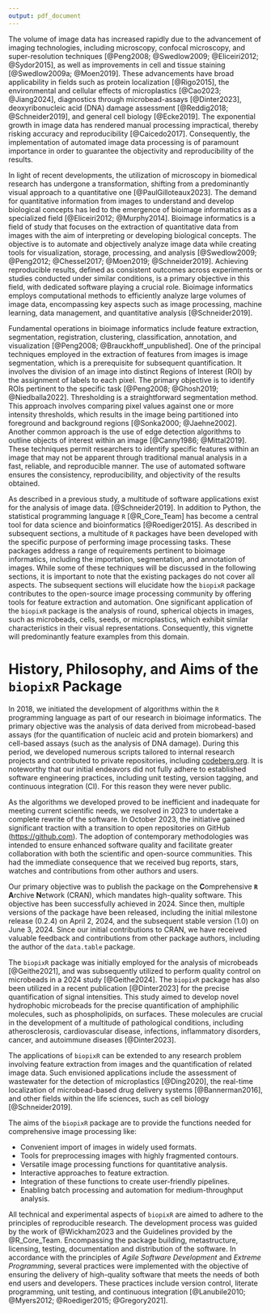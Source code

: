 ```yaml
---
output: pdf_document
---
```


The volume of image data has increased rapidly due to the advancement of
imaging technologies, including microscopy, confocal microscopy, and
super-resolution techniques [@Peng2008; @Swedlow2009; @Eliceiri2012;
@Sydor2015], as well as improvements in cell and tissue staining
[@Swedlow2009a; @Moen2019]. These advancements have broad applicability in
fields such as protein localization [@Rigo2015], the environmental and
cellular effects of microplastics [@Cao2023; @Jiang2024], diagnostics through
microbead-assays [@Dinter2023], deoxyribonucleic acid (DNA) damage assessment
[@Reddig2018; @Schneider2019], and general cell biology [@Ecke2019]. The
exponential growth in image data has rendered manual processing impractical,
thereby risking accuracy and reproducibility [@Caicedo2017]. Consequently, the
implementation of automated image data processing is of paramount importance in
order to guarantee the objectivity and reproducibility of the results.

In light of recent developments, the utilization of microscopy in biomedical
research has undergone a transformation, shifting from a predominantly visual
approach to a quantitative one [@PaulGilloteaux2023]. The demand for
quantitative information from images to understand and develop biological
concepts has led to the emergence of bioimage informatics as a specialized field
[@Eliceiri2012; @Murphy2014]. Bioimage informatics is a field of study that
focuses on the extraction of quantitative data from images with the aim of
interpreting or developing biological concepts. The objective is to automate and
objectively analyze image data while creating tools for visualization, storage,
processing, and analysis [@Swedlow2009; @Peng2012; @Chessel2017; @Moen2019;
@Schneider2019]. Achieving reproducible results, defined as consistent outcomes
across experiments or studies conducted under similar conditions, is a primary
objective in this field, with dedicated software playing a crucial role.
Bioimage informatics employs computational methods to efficiently analyze large
volumes of image data, encompassing key aspects such as image processing, machine
learning, data management, and quantitative analysis [@Schneider2019]. 

Fundamental operations in bioimage informatics include feature extraction,
segmentation, registration, clustering, classification, annotation, and
visualization [@Peng2008; @Brauckhoff_unpublished]. One of the principal
techniques employed in the extraction of features from images is image
segmentation, which is a prerequisite for subsequent quantification. It involves
the division of an image into distinct Regions of Interest (ROI) by the
assignment of labels to each pixel. The primary objective is to identify ROIs
pertinent to the specific task [@Peng2008; @Ghosh2019; @Niedballa2022].
Thresholding is a straightforward segmentation method. This approach involves
comparing pixel values against one or more intensity thresholds, which
results in the image being partitioned into foreground and background regions
[@Sonka2000; @Jaehne2002]. Another common approach is the use of edge
detection algorithms to outline objects of interest within an image
[@Canny1986; @Mittal2019]. These techniques permit researchers to identify
specific features within an image that may not be apparent through traditional
manual analysis in a fast, reliable, and reproducible manner. The use of
automated software ensures the consistency, reproducibility, and objectivity of
the results obtained.

As described in a previous study, a multitude of software applications exist for
the analysis of image data. [@Schneider2019]. In addition to Python, the
statistical programming language `R` [@R_Core_Team] has become a central
tool for data science and bioinformatics [@Roediger2015]. As described in
subsequent sections, a multitude of `R` packages have been developed with the
specific purpose of performing image processing tasks. These packages address a
range of requirements pertinent to bioimage informatics, including the
importation, segmentation, and annotation of images. While some of these
techniques will be discussed in the following sections, it is important to note
that the existing packages do not cover all aspects. The subsequent sections
will elucidate how the `biopixR` package contributes to the open-source image
processing community by offering tools for feature extraction and automation.
One significant application of the `biopixR` package is the analysis of round,
spherical objects in images, such as microbeads, cells, seeds, or microplastics,
which exhibit similar characteristics in their visual representations.
Consequently, this vignette will predominantly feature examples from this
domain.


# History, Philosophy, and Aims of the `biopixR` Package

In 2018, we initiated the development of algorithms within the `R` programming
language as part of our research in bioimage informatics. The primary objective
was the analysis of data derived from microbead-based assays (for the
quantification of nucleic acid and protein biomarkers) and cell-based assays
(such as the analysis of DNA damage). During this period, we developed numerous
scripts tailored to internal research projects and contributed to
private repositories, including [codeberg.org](https://codeberg.org/). It is noteworthy
that our initial endeavors did not fully adhere to established software
engineering practices, including unit testing, version tagging, and continuous
integration (CI). For this reason they were never public.

As the algorithms we developed proved to be inefficient and inadequate for
meeting current scientific needs, we resolved in 2023 to undertake a complete
rewrite of the software. In October 2023, the initiative gained significant
traction with a transition to open repositories on GitHub
(<https://github.com>). The adoption of contemporary methodologies was intended
to ensure enhanced software quality and facilitate greater collaboration with
both the scientific and open-source communities. This had the immediate consequence 
that we received bug reports, stars, watches and contributions from other authors 
and users.

Our primary objective was to publish the package on the **C**omprehensive
**`R`** **A**rchive **N**etwork (CRAN), which mandates high-quality software.
This objective has been successfully achieved in 2024. Since then, multiple versions of
the package have been released, including the initial milestone release (0.2.4)
on April 2, 2024, and the subsequent stable version (1.0) on June 3, 2024. Since
our initial contributions to CRAN, we have received valuable feedback and
contributions from other package authors, including the author of the
`data.table` package.

The `biopixR` package was initially employed for the analysis of microbeads
[@Geithe2021], and was subsequently utilized to perform quality control on
microbeads in a 2024 study [@Geithe2024]. The `biopixR` package has
also been utilized in a recent publication [@Dinter2023] for the precise
quantification of signal intensities. This study aimed to develop novel
hydrophobic microbeads for the precise quantification of amphiphilic molecules,
such as phospholipids, on surfaces. These molecules are crucial in the
development of a multitude of pathological conditions, including
atherosclerosis, cardiovascular disease, infections, inflammatory disorders,
cancer, and autoimmune diseases [@Dinter2023]. 

The applications of `biopixR` can be extended to any research problem involving feature
extraction from images and the quantification of related image data. Such
envisioned applications include the assessment of wastewater for the detection of
microplastics [@Ding2020], the real-time localization of microbead-based drug
delivery systems [@Bannerman2016], and other fields within the life sciences,
such as cell biology [@Schneider2019].

The aims of the `biopixR` package are to provide the functions needed for
comprehensive image processing like:

- Convenient import of images in widely used formats.
- Tools for preprocessing images with highly fragmented contours.
- Versatile image processing functions for quantitative analysis.
- Interactive approaches to feature extraction.
- Integration of these functions to create user-friendly pipelines.
- Enabling batch processing and automation for medium-throughput analysis.

All technical and experimental aspects of `biopixR` are aimed to adhere to the
principles of reproducible research. The development process was guided by the
work of @Wickham2023 and the Guidelines provided by the @R_Core_Team.
Encompassing the package building, metastructure, licensing, testing,
documentation and distribution of the software. In accordance with the
principles of *Agile Software Development* and *Extreme Programming*, several
practices were implemented with the objective of ensuring the delivery of
high-quality software that meets the needs of both end users and developers.
These practices include version control, literate programming, unit testing, and
continuous integration [@Lanubile2010; @Myers2012; @Roediger2015; @Gregory2021].
